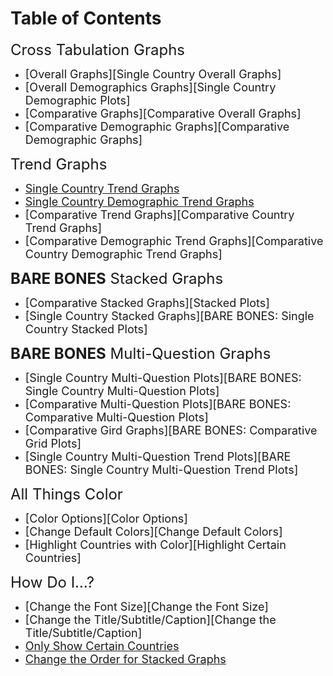 # Table of Contents {-}

 
 <font size="5"> Cross Tabulation Graphs </font>
 
 * <font size="4"> [Overall Graphs][Single Country Overall Graphs] </font> 
 * <font size="4"> [Overall Demographics Graphs][Single Country Demographic Plots] </font> 
 * <font size="4"> [Comparative Graphs][Comparative Overall Graphs] </font> 
 * <font size="4"> [Comparative Demographic Graphs][Comparative Demographic Graphs] </font> 
 
 
 
 <font size="5"> Trend Graphs </font>
 
 * <font size="4"> [Single Country Trend Graphs](#chapter-5) </font> 
 * <font size="4"> [Single Country Demographic Trend Graphs](#chapter-6) </font> 
 * <font size="4"> [Comparative Trend Graphs][Comparative Country Trend Graphs] </font> 
 * <font size="4"> [Comparative Demographic Trend Graphs][Comparative Country Demographic Trend Graphs] </font> 

 
 <font size="5"> **BARE BONES** Stacked Graphs </font>
 
 * <font size="4"> [Comparative Stacked Graphs][Stacked Plots] </font> 
 * <font size="4"> [Single Country Stacked Graphs][BARE BONES: Single Country Stacked Plots] </font> 
 
 
 <font size="5"> **BARE BONES** Multi-Question Graphs </font>
 
 * <font size="4"> [Single Country Multi-Question Plots][BARE BONES: Single Country Multi-Question Plots] </font> 
 * <font size="4"> [Comparative Multi-Question Plots][BARE BONES: Comparative Multi-Question Plots] </font> 
 * <font size="4"> [Comparative Gird Graphs][BARE BONES: Comparative Grid Plots] </font> 
 * <font size="4"> [Single Country Multi-Question Trend Plots][BARE BONES: Single Country Multi-Question Trend Plots] </font> 
 
 
 <font size="5"> All Things Color </font>
 
 * <font size="4"> [Color Options][Color Options] </font> 
 * <font size="4"> [Change Default Colors][Change Default Colors] </font> 
 * <font size="4"> [Highlight Countries with Color][Highlight Certain Countries] </font> 
 
 
 <font size="5"> How Do I...? </font>
 
 * <font size="4"> [Change the Font Size][Change the Font Size] </font> 
 * <font size="4"> [Change the Title/Subtitle/Caption][Change the Title/Subtitle/Caption] </font>  
 * <font size="4"> [Only Show Certain Countries](#select-countries-chp) </font> 
 * <font size="4"> [Change the Order for Stacked Graphs](#order-change-stacked-graphs) </font>  
 
 